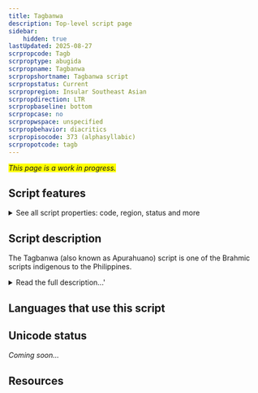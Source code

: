 ```yaml
---
title: Tagbanwa
description: Top-level script page
sidebar:
    hidden: true
lastUpdated: 2025-08-27
scrpropcode: Tagb
scrproptype: abugida
scrpropname: Tagbanwa
scrpropshortname: Tagbanwa script
scrpropstatus: Current
scrpropregion: Insular Southeast Asian
scrpropdirection: LTR
scrpropbaseline: bottom
scrpropcase: no
scrpropwspace: unspecified
scrpropbehavior: diacritics
scrpropisocode: 373 (alphasyllabic)
scrpropotcode: tagb
---
```


<span style='background-color:yellow'>_This page is a work in progress._</span>


## Script features

<details>
<summary> See all script properties: code, region, status and more</summary>
<ScriptInfo />
</details>

## Script description

The Tagbanwa (also known as Apurahuano) script is one of the Brahmic scripts indigenous to the Philippines.

<details>
<summary>Read the full description...'</summary>It is used to write the Tagbanwa language, which is spoken by approximately 8,000 people living in scattered communities throughout the Palawan region. Although the language is used exclusively between speakers of Tagbanwa, younger generations prefer to use Tagalog in the company of other non-Tagbanwa Filipinos, as there is felt to be some stigma attached to the Tagbanwa identity. The result is that use of the language is declining, and, in keeping with that trend, literacy in the script is low. Of the three living indigenous Philippine scripts - Hanunoo, Buhid and Tagbanwa - Tagbanwa is acknowledged to be the least widely used.

The script is an abugida composed of 13 consonants. Each consonant has an inherent vowel [a], which can be modified to [i] or [u] by the addition of a diacritic, called _ulitan_, above or below the syllable respectively. There are also three vowel characters for representing syllable-initial vowels. There is no method for cancelling the inherent vowel, so syllable-final consonants are unexpressed in the Tagbanwa orthography and deduced from context. The script is read horizontally from left to right, but has historically been written either horizontally or vertically; in the case that it is written vertically, characters are oriented horizontally to facilitate reading.
</details>

## Languages that use this script

<WsList script='Tagb' wsMax='5' />

## Unicode status

_Coming soon..._

## Resources

<ScriptResources detailSummary='seemore' />

